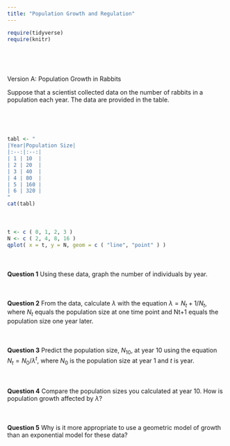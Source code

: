 ```yaml
---
title: "Population Growth and Regulation"
---
```


```r
require(tidyverse)
require(knitr)
```

<div style = "margin-bottom:75px;">
</div>

<div style = "margin-bottom:75px;">

Version A: Population Growth in Rabbits

Suppose that a scientist collected data on the number of rabbits in a population each year. The data are provided in the table.

</div>

<div style = "margin-bottom:50px;">
```r
tabl <- "
|Year|Population Size| 
|:--:|:--:|
| 1 | 10  |              
| 2 | 20  |              
| 3 | 40  |            
| 4 | 80  |            
| 5 | 160 |    
| 6 | 320 | 
"
cat(tabl)
```
</div>

<div style = "margin-bottom:50px;">
```r
t <- c ( 0, 1, 2, 3 )
N <- c ( 2, 4, 8, 16 )
qplot( x = t, y = N, geom = c ( "line", "point" ) )
```
</div>

<div style = "margin-bottom:50px;">
**Question 1**
Using these data, graph the number of individuals by year. 
</div>

<div style = "margin-bottom:50px;">
**Question 2**
From the data, calculate $\lambda$ with the equation $\lambda = N_{t}+1 / N_{t}$, where $N_{t}$ equals the population size at one time point and Nt+1 equals the population size one year later.
</div>

<div style = "margin-bottom:50px;">
**Question 3**
Predict the population size, $N_{10}$, at year 10 using the equation $N_{t}  = N_{0}/\lambda^{t}$, where $N_{0}$ is the population size at year 1 and *t* is year.
</div>

<div style = "margin-bottom:50px;">
**Question 4**
Compare the population sizes you calculated at year 10. How is population growth affected by $\lambda$?
</div>

<div style = "margin-bottom:50px;">
**Question 5**
Why is it more appropriate to use a geometric model of growth than an exponential model for these data?
</div>






